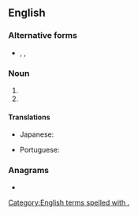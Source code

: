 {{also|Appendix:Variations of "co"}}
==English==

===Alternative forms===
* {{l|en|co}}, {{l|en|Co.}}, {{l|en|Co}}

===Noun===
{{en-noun|?}}

# {{abbreviation of|company|lang=en}}
# {{abbreviation of|county|lang=en}}

====Translations====
{{trans-top|abbreviation of company}}
* Japanese: {{t+|ja|社|tr=しゃ, sha}}
{{trans-mid}}
* Portuguese: {{t+|pt|cia.}}
{{trans-bottom}}

===Anagrams===
* {{anagrams|en|a=co|O. C.|O.C.|OC|Oc|Oc.}}

[[Category:English terms spelled with .]]